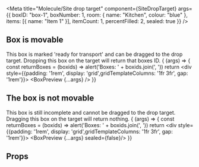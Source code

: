 


<Meta
  title="Molecule/Site drop target"
  component={SiteDropTarget}
  args={{
    boxID: "box-1",
  boxNumber: 1,
  room: {
    name: "Kitchen",
    colour: "blue"
  },
  items: [{
    name: "Item 1"
  }],
  itemCount: 1,
  percentFilled: 2,
  sealed: true
  }}
/>

<Title type="ALPHA">Site drop target</Title>

<Description of={SiteDropTarget} />


## Box is movable
This box is marked 'ready for transport' and can be dragged to the drop target. Dropping this box on the target will return that boxes ID.
<Canvas withSource="open">
  <Story name="Default">{
    (args) => {
      const returnBoxes = (boxids) => alert('Boxes: ' + boxids.join(', '))
      return <DndProvider backend={HTML5Backend}><div style={{padding: '1rem', display: 'grid',gridTemplateColumns: '1fr 3fr', gap: '1rem'}}>
        <BoxPreview {...args} />
        <SiteDropTarget droppedBoxes={returnBoxes} />
      </div></DndProvider>
    }}</Story>
</Canvas>

## The box is not movable
This box is still incomplete and cannot be dragged to the drop target. Dragging this box on the target will return nothing.
<Canvas withSource="open">
  <Story name="NoDrop">{
    (args) => {
      const returnBoxes = (boxids) => alert('Boxes: ' + boxids.join(', '))
      return <DndProvider backend={HTML5Backend}><div style={{padding: '1rem', display: 'grid',gridTemplateColumns: '1fr 3fr', gap: '1rem'}}>
        <BoxPreview {...args} sealed={false}/>
        <SiteDropTarget droppedBoxes={returnBoxes} />
      </div></DndProvider>
    }}</Story>
</Canvas>

## Props

<ArgsTable of={SiteDropTarget} />
